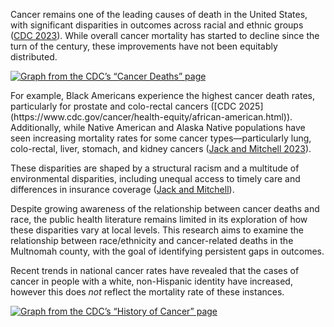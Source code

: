 Cancer remains one of the leading causes of death in the United States, with significant disparities in outcomes across racial and ethnic groups ([CDC 2023](https://www.cdc.gov/nchs/hus/topics/cancer-deaths.htm)). While overall cancer mortality has started to decline since the turn of the century, these improvements have not been equitably distributed.

[![Graph from the CDC's "Cancer Deaths" page](images/clipboard-1274355408.png)](https://www.cdc.gov/nchs/hus/topics/cancer-deaths.htm#featured-charts)

For example, Black Americans experience the highest cancer death rates, particularly for prostate and colo-rectal cancers (\[CDC 2025\] (https://www.cdc.gov/cancer/health-equity/african-american.html)). Additionally, while Native American and Alaska Native populations have seen increasing mortality rates for some cancer types—particularly lung, colo-rectal, liver, stomach, and kidney cancers ([Jack and Mitchell 2023](https://www.cdc.gov/pcd/collections/pdf/racism_is_a_public_health_crisis_combating_racism_508.pdf)).

These disparities are shaped by a structural racism and a multitude of environmental disparities, including unequal access to timely care and differences in insurance coverage ([Jack and Mitchell](https://www.cdc.gov/pcd/collections/pdf/racism_is_a_public_health_crisis_combating_racism_508.pdf)).

Despite growing awareness of the relationship between cancer deaths and race, the public health literature remains limited in its exploration of how these disparities vary at local levels. This research aims to examine the relationship between race/ethnicity and cancer-related deaths in the Multnomah county, with the goal of identifying persistent gaps in outcomes.

Recent trends in national cancer rates have revealed that the cases of cancer in people with a white, non-Hispanic identity have increased, however this does *not* reflect the mortality rate of these instances.

[![Graph from the CDC's "History of Cancer" page](images/history_of_cancer.png)](https://www.cdc.gov/nchs/hus/topics/history-of-cancer.htm)
